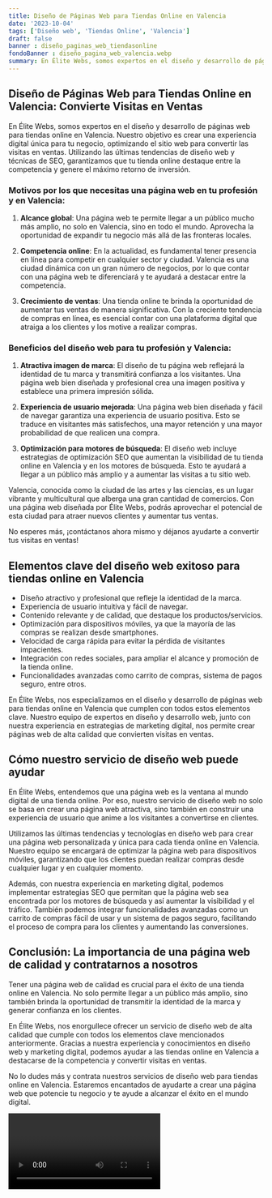 ```yaml
---
title: Diseño de Páginas Web para Tiendas Online en Valencia
date: '2023-10-04'
tags: ['Diseño web', 'Tiendas Online', 'Valencia']
draft: false
banner : diseño_paginas_web_tiendasonline
fondoBanner : diseño_pagina_web_valencia.webp
summary: En Élite Webs, somos expertos en el diseño y desarrollo de páginas web para tiendas online en Valencia. Nuestro objetivo es crear una experiencia digital única para tu negocio, optimizando el sitio web para convertir las visitas en ventas. Utilizando las últimas tendencias de diseño web y técnicas de SEO, garantizamos que tu tienda online destaque entre la competencia y genere el máximo retorno de inversión.
---
```


## Diseño de Páginas Web para Tiendas Online en Valencia: Convierte Visitas en Ventas

En Élite Webs, somos expertos en el diseño y desarrollo de páginas web para tiendas online en Valencia. Nuestro objetivo es crear una experiencia digital única para tu negocio, optimizando el sitio web para convertir las visitas en ventas. Utilizando las últimas tendencias de diseño web y técnicas de SEO, garantizamos que tu tienda online destaque entre la competencia y genere el máximo retorno de inversión.

### Motivos por los que necesitas una página web en tu profesión y en Valencia:

1. **Alcance global**: Una página web te permite llegar a un público mucho más amplio, no solo en Valencia, sino en todo el mundo. Aprovecha la oportunidad de expandir tu negocio más allá de las fronteras locales.

2. **Competencia online**: En la actualidad, es fundamental tener presencia en línea para competir en cualquier sector y ciudad. Valencia es una ciudad dinámica con un gran número de negocios, por lo que contar con una página web te diferenciará y te ayudará a destacar entre la competencia.

3. **Crecimiento de ventas**: Una tienda online te brinda la oportunidad de aumentar tus ventas de manera significativa. Con la creciente tendencia de compras en línea, es esencial contar con una plataforma digital que atraiga a los clientes y los motive a realizar compras.

### Beneficios del diseño web para tu profesión y Valencia:

1. **Atractiva imagen de marca**: El diseño de tu página web reflejará la identidad de tu marca y transmitirá confianza a los visitantes. Una página web bien diseñada y profesional crea una imagen positiva y establece una primera impresión sólida.

2. **Experiencia de usuario mejorada**: Una página web bien diseñada y fácil de navegar garantiza una experiencia de usuario positiva. Esto se traduce en visitantes más satisfechos, una mayor retención y una mayor probabilidad de que realicen una compra.

3. **Optimización para motores de búsqueda**: El diseño web incluye estrategias de optimización SEO que aumentan la visibilidad de tu tienda online en Valencia y en los motores de búsqueda. Esto te ayudará a llegar a un público más amplio y a aumentar las visitas a tu sitio web.

Valencia, conocida como la ciudad de las artes y las ciencias, es un lugar vibrante y multicultural que alberga una gran cantidad de comercios. Con una página web diseñada por Élite Webs, podrás aprovechar el potencial de esta ciudad para atraer nuevos clientes y aumentar tus ventas.

No esperes más, ¡contáctanos ahora mismo y déjanos ayudarte a convertir tus visitas en ventas!

<GifSeo />

<Cta />

## Elementos clave del diseño web exitoso para tiendas online en Valencia
- Diseño atractivo y profesional que refleje la identidad de la marca.
- Experiencia de usuario intuitiva y fácil de navegar.
- Contenido relevante y de calidad, que destaque los productos/servicios.
- Optimización para dispositivos móviles, ya que la mayoría de las compras se realizan desde smartphones.
- Velocidad de carga rápida para evitar la pérdida de visitantes impacientes.
- Integración con redes sociales, para ampliar el alcance y promoción de la tienda online.
- Funcionalidades avanzadas como carrito de compras, sistema de pagos seguro, entre otros.

En Élite Webs, nos especializamos en el diseño y desarrollo de páginas web para tiendas online en Valencia que cumplen con todos estos elementos clave. Nuestro equipo de expertos en diseño y desarrollo web, junto con nuestra experiencia en estrategias de marketing digital, nos permite crear páginas web de alta calidad que convierten visitas en ventas.

## Cómo nuestro servicio de diseño web puede ayudar
En Élite Webs, entendemos que una página web es la ventana al mundo digital de una tienda online. Por eso, nuestro servicio de diseño web no solo se basa en crear una página web atractiva, sino también en construir una experiencia de usuario que anime a los visitantes a convertirse en clientes.

Utilizamos las últimas tendencias y tecnologías en diseño web para crear una página web personalizada y única para cada tienda online en Valencia. Nuestro equipo se encargará de optimizar la página web para dispositivos móviles, garantizando que los clientes puedan realizar compras desde cualquier lugar y en cualquier momento.

Además, con nuestra experiencia en marketing digital, podemos implementar estrategias SEO que permitan que la página web sea encontrada por los motores de búsqueda y así aumentar la visibilidad y el tráfico. También podemos integrar funcionalidades avanzadas como un carrito de compras fácil de usar y un sistema de pagos seguro, facilitando el proceso de compra para los clientes y aumentando las conversiones.

## Conclusión: La importancia de una página web de calidad y contratarnos a nosotros
Tener una página web de calidad es crucial para el éxito de una tienda online en Valencia. No solo permite llegar a un público más amplio, sino también brinda la oportunidad de transmitir la identidad de la marca y generar confianza en los clientes.

En Élite Webs, nos enorgullece ofrecer un servicio de diseño web de alta calidad que cumple con todos los elementos clave mencionados anteriormente. Gracias a nuestra experiencia y conocimientos en diseño web y marketing digital, podemos ayudar a las tiendas online en Valencia a destacarse de la competencia y convertir visitas en ventas.

No lo dudes más y contrata nuestros servicios de diseño web para tiendas online en Valencia. Estaremos encantados de ayudarte a crear una página web que potencie tu negocio y te ayude a alcanzar el éxito en el mundo digital.

<Video />

<CtaBot job='Tiendas Online' city='Valencia'/>

<Gmaps query='Valencia+españa+maps' />